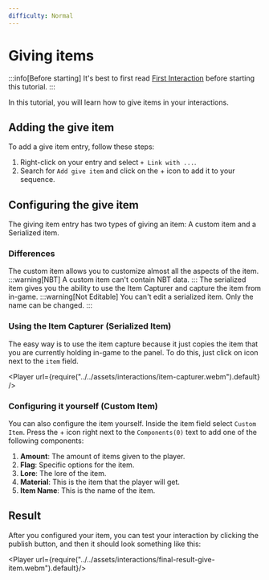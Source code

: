 ```yaml
---
difficulty: Normal
---
```




# Giving items

:::info[Before starting]
It's best to first read [First Interaction](./index.mdx) before starting this tutorial.
:::

In this tutorial, you will learn how to give items in your interactions.

## Adding the give item

To add a give item entry, follow these steps:

1. Right-click on your entry and select `+ Link with ...`.
2. Search for `Add give item` and click on the + icon to add it to your sequence.

<EntrySearch entryName='give_item' />

## Configuring the give item

The giving item entry has two types of giving an item: A custom item and a Serialized item.

### Differences
<Tabs groupId="Differences" queryString>
  <TabItem value="custom-item" label="Custom Item" default>
    The custom item allows you to customize almost all the aspects of the item.
    :::warning[NBT]
    A custom item can't contain NBT data.
    :::
    </TabItem>
    <TabItem value="serialized-item" label="Serialized Item" default>
    The serialized item gives you the ability to use the Item Capturer and capture the item from in-game.
    :::warning[Not Editable]
    You can't edit a serialized item. Only the name can be changed.
    :::
    </TabItem>
</Tabs>

### Using the Item Capturer (Serialized Item)

The easy way is to use the item capture because it just copies the item that you are currently holding in-game to the panel. To do this, just click on <ActionButton button='capture'/> icon next to the `item` field.

<Player url={require("../../assets/interactions/item-capturer.webm").default} />

### Configuring it yourself (Custom Item)

You can also configure the item yourself. Inside the item field select `Custom Item`. Press the + icon right next to the `Components(0)` text to add one of the following components:
1. **Amount**: The amount of items given to the player.
2. **Flag**: Specific options for the item.
3. **Lore**: The lore of the item.
4. **Material**: This is the item that the player will get.
5. **Item Name**: This is the name of the item.

## Result

After you configured your item, you can test your interaction by clicking the publish button, and then it should look something like this:

<Player url={require("../../assets/interactions/final-result-give-item.webm").default}/>
